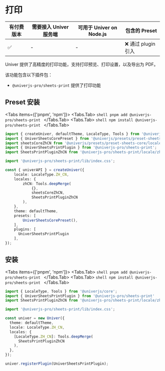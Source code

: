 
# 打印

| 有付费版本 | 需要接入 Univer 服务端 | 可用于 Univer on Node.js | 包含的 Preset |
| - | - | - | - |
| ✅ | - | - | ❌ 通过 plugin 引入 |

Univer 提供了高精度的打印功能，支持打印预览、打印设置，以及导出为 PDF。

该功能包含以下插件包：

- `@univerjs-pro/sheets-print` 提供了打印功能

## Preset 安装

<Tabs items={['pnpm', 'npm']}>
  <Tabs.Tab>
    ```shell
    pnpm add @univerjs-pro/sheets-print
    ```
  </Tabs.Tab>
  <Tabs.Tab>
    ```shell
    npm install @univerjs-pro/sheets-print
    ```
  </Tabs.Tab>
</Tabs>

```ts {3-4,7,15,23}
import { createUniver, defaultTheme, LocaleType, Tools } from '@univerjs/presets';
import { UniverSheetsCorePreset } from '@univerjs/presets/preset-sheets-core';
import sheetsCoreZhCN from '@univerjs/presets/preset-sheets-core/locales/zh-CN';
import { UniverSheetsPrintPlugin } from '@univerjs-pro/sheets-print';
import SheetsPrintPluginZhCN from '@univerjs-pro/sheets-print/locale/zh-CN';

import '@univerjs-pro/sheets-print/lib/index.css';

const { univerAPI } = createUniver({
    locale: LocaleType.ZH_CN,
    locales: {
        zhCN: Tools.deepMerge(
            {},
            sheetsCoreZhCN,
            SheetsPrintPluginZhCN 
        ),
    },
    theme: defaultTheme,
    presets: [
        UniverSheetsCorePreset(),
    ],
    plugins: [
      UniverSheetsPrintPlugin 
    ],
});
```

## 安装

<Tabs items={['pnpm', 'npm']}>
  <Tabs.Tab>
    ```shell
    pnpm add @univerjs-pro/sheets-print
    ```
  </Tabs.Tab>
  <Tabs.Tab>
    ```shell
    npm install @univerjs-pro/sheets-print
    ```
  </Tabs.Tab>
</Tabs>

```typescript {2-3,5,12,17}
import { LocaleType, Tools } from '@univerjs/core';
import { UniverSheetsPrintPlugin } from '@univerjs-pro/sheets-print'
import SheetsPrintPluginZhCN from '@univerjs-pro/sheets-print/locale/zh-CN';

import '@univerjs-pro/sheets-print/lib/index.css';

const univer = new Univer({
  theme: defaultTheme,
  locale: LocaleType.ZH_CN,
  locales: {
    [LocaleType.ZH_CN]: Tools.deepMerge(
      SheetsPrintPluginZhCN
    ),
  },
});

univer.registerPlugin(UniverSheetsPrintPlugin);
```
